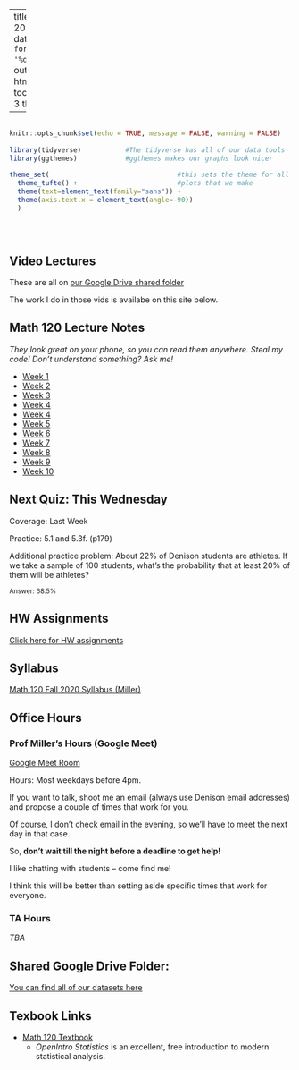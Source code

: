 
---
title: "Math 120 Fall 2020 Homepage"
date: "Updated: `r format(Sys.time(), '%d %B, %Y')`"
output: 
  html_document:
    toc: true
    toc_depth: 3
    theme: yeti

      
  
---

```r

                                                                          #
knitr::opts_chunk$set(echo = TRUE, message = FALSE, warning = FALSE)      #
                                                                          #
library(tidyverse)           #The tidyverse has all of our data tools     #
library(ggthemes)            #ggthemes makes our graphs look nicer        #
                                                                          # 
theme_set(                                #this sets the theme for all    #
  theme_tufte() +                         #plots that we make             #
  theme(text=element_text(family="sans")) + 
  theme(axis.text.x = element_text(angle=-90))                            #
  )                                                                       #
                                                                          #
                                                                          #
                                                                          #

```


## Video Lectures

These are all on [our Google Drive shared folder](https://drive.google.com/drive/folders/1DUJNs5i-88NPDnLlGW04BCl0NkWm700S?usp=sharing)

The work I do in those vids is availabe on this site below.  



## Math 120 Lecture Notes
*They look great on your phone, so you can read them anywhere.  Steal my code!  Don't understand something?  Ask me!*

- [Week 1](https://millera2.github.io/Math-120/Math-120-Lec-1.html)
- [Week 2](https://millera2.github.io/Math-120/Math-120-Lec-2.html)
- [Week 3](https://millera2.github.io/Math-120/Math-120-Lec-3.html)
- [Week 4](https://millera2.github.io/Math-120/Math-120-Lec-4.html)
- [Week 4](https://millera2.github.io/Math-120/Math-120-Lec-4.html)
- [Week 5](https://millera2.github.io/Math-120/Math-120-Lec-5.html)
- [Week 6](https://millera2.github.io/Math-120/Math-120-Lec-6.html)
- [Week 7](https://millera2.github.io/Math-120/Math-120-Lec-7.html)
- [Week 8](https://millera2.github.io/Math-120/Math-120-Lec-8.html)
- [Week 9](https://millera2.github.io/Math-120/Math-120-Lec-9.html)
- [Week 10](https://millera2.github.io/Math-120/Math-120-Lec-10.html)



## Next Quiz: This Wednesday

Coverage:  Last Week

Practice:  5.1 and 5.3f. (p179)

Additional practice problem:  About 22% of Denison students are athletes.  If we take a sample of 100 students, what's the probability that at least 20% of them will be athletes?

<small>Answer: 68.5%</small>




## HW Assignments

[Click here for HW assignments](https://millera2.github.io/Math-120/HW.html)



## Syllabus

[Math 120 Fall 2020 Syllabus (Miller)](https://millera2.github.io/Math-120/Math-120-Fall2020-Miller.pdf)

## Office Hours 

### Prof Miller's Hours (Google Meet)

[Google Meet Room](https://meet.google.com/wtr-funk-wph)

Hours: Most weekdays before 4pm.

If you want to talk, shoot me an email (always use Denison email addresses) and propose a couple of times that work for you.

Of course, I don't check email in the evening, so we'll have to meet the next day in that case.

So, **don't wait till the night before a deadline to get help!**  

I like chatting with students -- come find me!

I think this will be better than setting aside specific times that work for everyone.



### TA Hours

*TBA*




## Shared Google Drive Folder:

[You can find all of our datasets here](https://drive.google.com/drive/folders/1tJFLMDFflBiXDHidWoTZU0SjzVi_z3zW?usp=sharing)




## Texbook Links

- [Math 120 Textbook](https://www.openintro.org/stat/textbook.php?stat_book=os)
  - *OpenIntro Statistics* is an excellent, free introduction to modern statistical analysis.
  

